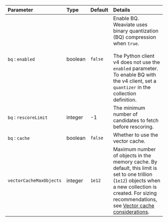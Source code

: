 | Parameter               | Type    | Default | Details                                                                                                                                                                                                                                                                                 |
| :---------------------- | :------ | :------ | :-------------------------------------------------------------------------------------------------------------------------------------------------------------------------------------------------------------------------------------------------------------------------------------- |
| `bq` : `enabled`        | boolean | `false` | Enable BQ. Weaviate uses binary quantization (BQ) compression when `true`. <br/><br/> The Python client v4 does not use the `enabled` parameter. To enable BQ with the v4 client, set a `quantizer` in the collection definition.                                                       |
| `bq` : `rescoreLimit`   | integer | -1      | The minimum number of candidates to fetch before rescoring.                                                                                                                                                                                                                             |
| `bq` : `cache`          | boolean | `false` | Whether to use the vector cache.                                                                                                                                                                                                                                                        |
| `vectorCacheMaxObjects` | integer | `1e12`  | Maximum number of objects in the memory cache. By default, this limit is set to one trillion (`1e12`) objects when a new collection is created. For sizing recommendations, see [Vector cache considerations](/weaviate/concepts/indexing/vector-index.md#vector-cache-considerations). |
